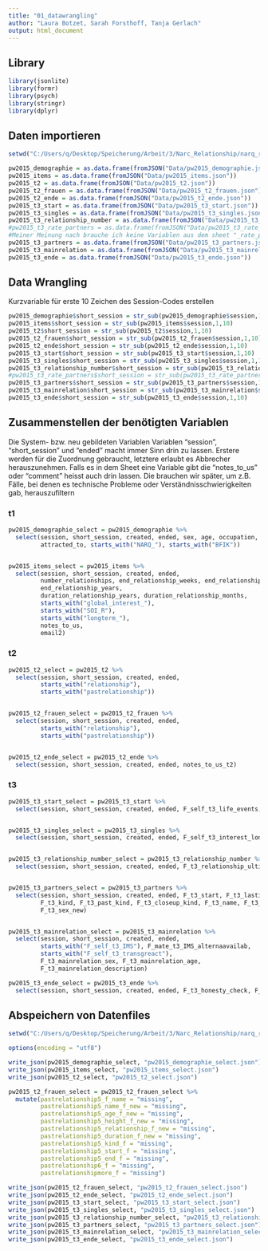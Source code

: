 ```yaml
---
title: "01_datawrangling"
author: "Laura Botzet, Sarah Forsthoff, Tanja Gerlach"
output: html_document
---
```


## Library
```r
library(jsonlite)
library(formr)
library(psych)
library(stringr)
library(dplyr)
```

## Daten importieren
```r

setwd("C:/Users/q/Desktop/Speicherung/Arbeit/3/Narc_Relationship/narq_relationship_transitions") # set workingdirectory

pw2015_demographie = as.data.frame(fromJSON("Data/pw2015_demographie.json"))
pw2015_items = as.data.frame(fromJSON("Data/pw2015_items.json"))
pw2015_t2 = as.data.frame(fromJSON("Data/pw2015_t2.json"))
pw2015_t2_frauen = as.data.frame(fromJSON("Data/pw2015_t2_frauen.json"))
pw2015_t2_ende = as.data.frame(fromJSON("Data/pw2015_t2_ende.json"))
pw2015_t3_start = as.data.frame(fromJSON("Data/pw2015_t3_start.json"))
pw2015_t3_singles = as.data.frame(fromJSON("Data/pw2015_t3_singles.json"))
pw2015_t3_relationship_number = as.data.frame(fromJSON("Data/pw2015_t3_relationship_number.json"))
#pw2015_t3_rate_partners = as.data.frame(fromJSON("Data/pw2015_t3_rate_partners.json"))
#Meiner Meinung nach brauche ich keine Variablen aus dem sheet "_rate_partners"
pw2015_t3_partners = as.data.frame(fromJSON("Data/pw2015_t3_partners.json"))
pw2015_t3_mainrelation = as.data.frame(fromJSON("Data/pw2015_t3_mainrelation.json"))
pw2015_t3_ende = as.data.frame(fromJSON("Data/pw2015_t3_ende.json"))
```

## Data Wrangling
Kurzvariable für erste 10 Zeichen des Session-Codes erstellen
```r
pw2015_demographie$short_session = str_sub(pw2015_demographie$session,1,10)
pw2015_items$short_session = str_sub(pw2015_items$session,1,10)
pw2015_t2$short_session = str_sub(pw2015_t2$session,1,10)
pw2015_t2_frauen$short_session = str_sub(pw2015_t2_frauen$session,1,10)
pw2015_t2_ende$short_session = str_sub(pw2015_t2_ende$session,1,10)
pw2015_t3_start$short_session = str_sub(pw2015_t3_start$session,1,10)
pw2015_t3_singles$short_session = str_sub(pw2015_t3_singles$session,1,10)
pw2015_t3_relationship_number$short_session = str_sub(pw2015_t3_relationship_number$session,1,10)
#pw2015_t3_rate_partners$short_session = str_sub(pw2015_t3_rate_partners$session,1,10)
pw2015_t3_partners$short_session = str_sub(pw2015_t3_partners$session,1,10)
pw2015_t3_mainrelation$short_session = str_sub(pw2015_t3_mainrelation$session,1,10)
pw2015_t3_ende$short_session = str_sub(pw2015_t3_ende$session,1,10)
```


## Zusammenstellen der benötigten Variablen
Die System- bzw. neu gebildeten Variablen Variablen "session", "short_session" und "ended" macht immer Sinn drin zu lassen. Erstere werden für die Zuordnung gebraucht, letztere erlaubt es Abbrecher herauszunehmen. Falls es in dem Sheet eine Variable gibt die "notes_to_us" oder "comment" heisst auch drin lassen. Die brauchen wir später, um z.B. Fälle, bei denen es technische Probleme oder Verständnisschwierigkeiten gab, herauszufiltern

### t1
```r
pw2015_demographie_select = pw2015_demographie %>%
  select(session, short_session, created, ended, sex, age, occupation, education, sex_orientation,
         attracted_to, starts_with("NARQ_"), starts_with("BFIK"))


pw2015_items_select = pw2015_items %>%
  select(session, short_session, created, ended,
         number_relationships, end_relationship_weeks, end_relationship_months, 
         end_relationship_years,
         duration_relationship_years, duration_relationship_months,
         starts_with("global_interest_"),
         starts_with("SOI_R"),
         starts_with("longterm_"),
         notes_to_us,
         email2)
```


### t2
```r
pw2015_t2_select = pw2015_t2 %>%
  select(session, short_session, created, ended, 
         starts_with("relationship"),
         starts_with("pastrelationship"))


pw2015_t2_frauen_select = pw2015_t2_frauen %>%
  select(session, short_session, created, ended,
         starts_with("relationship"),
         starts_with("pastrelationship"))


pw2015_t2_ende_select = pw2015_t2_ende %>%
  select(session, short_session, created, ended, notes_to_us_t2)
```



### t3
```r
pw2015_t3_start_select = pw2015_t3_start %>%
  select(session, short_session, created, ended, F_self_t3_life_events,F_self_t3_life_event_other)


pw2015_t3_singles_select = pw2015_t3_singles %>%
  select(session, short_session, created, ended, F_self_t3_interest_longterm_single_now)


pw2015_t3_relationship_number_select = pw2015_t3_relationship_number %>%
  select(session, short_session, created, ended, F_t3_relationship_ultimate, F_t3_relationship)


pw2015_t3_partners_select = pw2015_t3_partners %>%
  select(session, short_session, created, ended, F_t3_start, F_t3_lasting, F_t3_end, F_t3_breakup,
         F_t3_kind, F_t3_past_kind, F_t3_closeup_kind, F_t3_name, F_t3_name_new, F_t3_age_new,
         F_t3_sex_new)


pw2015_t3_mainrelation_select = pw2015_t3_mainrelation %>%
  select(session, short_session, created, ended,
         starts_with("F_self_t3_IMS"), F_mate_t3_IMS_alternaavailab,
         starts_with("F_self_t3_transgreact"), 
         F_t3_mainrelation_sex, F_t3_mainrelation_age, 
         F_t3_mainrelation_description)

pw2015_t3_ende_select = pw2015_t3_ende %>%
  select(session, short_session, created, ended, F_t3_honesty_check, F_t3_dishonest_answers, F_t3_notes_to_us)
```


## Abspeichern von Datenfiles
```r
setwd("C:/Users/q/Desktop/Speicherung/Arbeit/3/Narc_Relationship/narq_relationship_transitions/ImportedData")

options(encoding = "utf8")

write_json(pw2015_demographie_select, "pw2015_demographie_select.json")
write_json(pw2015_items_select, "pw2015_items_select.json")
write_json(pw2015_t2_select, "pw2015_t2_select.json")

pw2015_t2_frauen_select = pw2015_t2_frauen_select %>%
  mutate(pastrelationship5_f_name = "missing",
         pastrelationship5_name_f_new = "missing",
         pastrelationship5_age_f_new = "missing",
         pastrelationship5_height_f_new = "missing",
         pastrelationship5_relationship_f_new = "missing",
         pastrelationship5_duration_f_new = "missing",
         pastrelationship5_kind_f = "missing",
         pastrelationship5_start_f = "missing",
         pastrelationship5_end_f = "missing",
         pastrelationship6_f = "missing",
         pastrelationshipmore_f = "missing")

write_json(pw2015_t2_frauen_select, "pw2015_t2_frauen_select.json")
write_json(pw2015_t2_ende_select, "pw2015_t2_ende_select.json")
write_json(pw2015_t3_start_select, "pw2015_t3_start_select.json")
write_json(pw2015_t3_singles_select, "pw2015_t3_singles_select.json")
write_json(pw2015_t3_relationship_number_select, "pw2015_t3_relationship_number_select.json")
write_json(pw2015_t3_partners_select, "pw2015_t3_partners_select.json")
write_json(pw2015_t3_mainrelation_select, "pw2015_t3_mainrelation_select.json")
write_json(pw2015_t3_ende_select, "pw2015_t3_ende_select.json")
```
